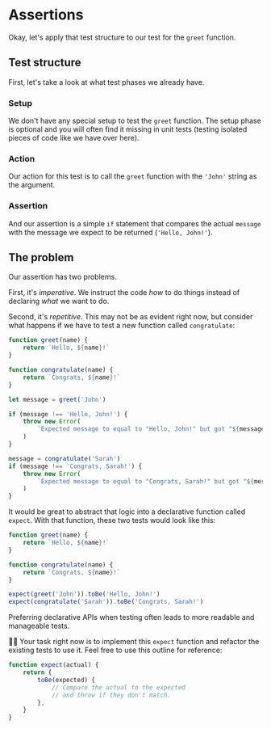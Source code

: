 # Assertions

Okay, let's apply that test structure to our test for the `greet` function.

## Test structure

First, let's take a look at what test phases we already have.

### Setup

We don't have any special setup to test the `greet` function. The setup phase is optional and you will often find it missing in unit tests (testing isolated pieces of code like we have over here).

### Action

Our action for this test is to call the `greet` function with the `'John'` string as the argument.

<CodeFile file="greet.js" range="5" nocopy />

### Assertion

And our assertion is a simple `if` statement that compares the actual `message` with the message we expect to be returned (`'Hello, John!'`).

<CodeFile file="greet.js" range="7-9" nocopy />

## The problem

Our assertion has two problems.

First, it's _imperative_. We instruct the code _how_ to do things instead of declaring _what_ we want to do.

Second, it's _repetitive_. This may not be as evident right now, but consider what happens if we have to test a new function called `congratulate`:

```js filename=greet.js lines=11-15,18-22 nocopy
function greet(name) {
	return `Hello, ${name}!`
}

function congratulate(name) {
	return `Congrats, ${name}!`
}

let message = greet('John')

if (message !== 'Hello, John!') {
	throw new Error(
		`Expected message to equal to "Hello, John!" but got "${message}"`,
	)
}

message = congratulate('Sarah')
if (message !== 'Congrats, Sarah!') {
	throw new Error(
		`Expected message to equal to "Congrats, Sarah!" but got "${message}"`,
	)
}
```

It would be great to abstract that logic into a declarative function called `expect`. With that function, these two tests would look like this:

```js lines=9-10
function greet(name) {
	return `Hello, ${name}!`
}

function congratulate(name) {
	return `Congrats, ${name}!`
}

expect(greet('John')).toBe('Hello, John!')
expect(congratulate('Sarah')).toBe('Congrats, Sarah!')
```

<callout-info>
	Preferring declarative APIs when testing often leads to more readable and
	manageable tests.
</callout-info>

👨‍💼 Your task right now is to implement this `expect` function and refactor the existing tests to use it. Feel free to use this outline for reference:

```js
function expect(actual) {
	return {
		toBe(expected) {
			// Compare the actual to the expected
			// and throw if they don't match.
		},
	}
}
```
